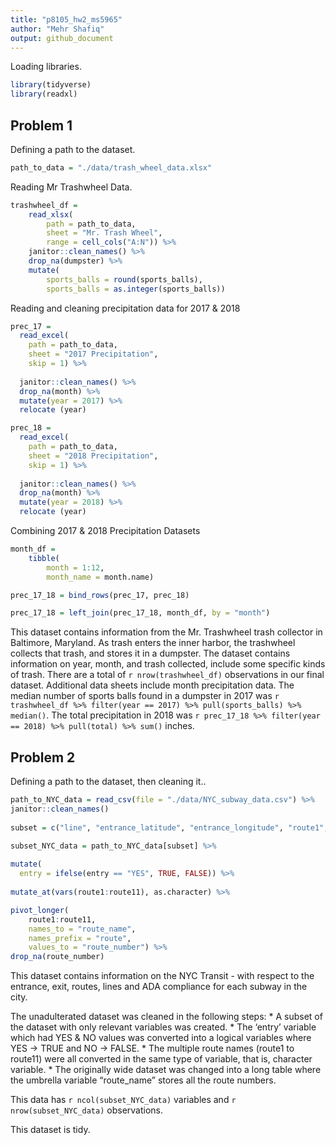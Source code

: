 ```yaml
---
title: "p8105_hw2_ms5965"
author: "Mehr Shafiq"
output: github_document
---
```


Loading libraries.

```r
library(tidyverse)
library(readxl)
```

## Problem 1

Defining a path to the dataset.

```r
path_to_data = "./data/trash_wheel_data.xlsx"
```

Reading Mr Trashwheel Data.

```r
trashwheel_df = 
	read_xlsx(
		path = path_to_data,
		sheet = "Mr. Trash Wheel",
		range = cell_cols("A:N")) %>% 
	janitor::clean_names() %>% 
	drop_na(dumpster) %>% 
	mutate(
		sports_balls = round(sports_balls),
		sports_balls = as.integer(sports_balls))
```
Reading and cleaning precipitation data for 2017 & 2018

```r
prec_17 = 
  read_excel(
    path = path_to_data,
    sheet = "2017 Precipitation",
    skip = 1) %>% 
  
  janitor::clean_names() %>% 
  drop_na(month) %>% 
  mutate(year = 2017) %>% 
  relocate (year)

prec_18 = 
  read_excel(
    path = path_to_data,
    sheet = "2018 Precipitation",
    skip = 1) %>% 
  
  janitor::clean_names() %>% 
  drop_na(month) %>% 
  mutate(year = 2018) %>% 
  relocate (year)

```

Combining 2017 & 2018 Precipitation Datasets

```r
month_df = 
	tibble(
		month = 1:12,
		month_name = month.name)

prec_17_18 = bind_rows(prec_17, prec_18) 

prec_17_18 = left_join(prec_17_18, month_df, by = "month")

```

This dataset contains information from the Mr. Trashwheel trash collector in Baltimore, Maryland. As trash enters the inner harbor, the trashwheel collects that trash, and stores it in a dumpster. The dataset contains information on year, month, and trash collected, include some specific kinds of trash. There are a total of `r nrow(trashwheel_df)` observations in our final dataset. Additional data sheets include month precipitation data. The median number of sports balls found in a dumpster in 2017 was `r trashwheel_df %>% filter(year == 2017) %>% pull(sports_balls) %>% median()`. The total precipitation in 2018 was `r prec_17_18 %>% filter(year == 2018) %>% pull(total) %>% sum()` inches.


## Problem 2

Defining a path to the dataset, then cleaning it..

```r
path_to_NYC_data = read_csv(file = "./data/NYC_subway_data.csv") %>% 
janitor::clean_names() 
  
subset = c("line", "entrance_latitude", "entrance_longitude", "route1", "route2", "route3", "route4", "route5", "route6", "route7", "route8", "route9", "route10", "route11", "entry", "vending", "entrance_type", "ada", "station_name")

subset_NYC_data = path_to_NYC_data[subset] %>% 
  
mutate(
  entry = ifelse(entry == "YES", TRUE, FALSE)) %>% 
  
mutate_at(vars(route1:route11), as.character) %>%

pivot_longer(
    route1:route11, 
    names_to = "route_name",
    names_prefix = "route",
    values_to = "route_number") %>% 
drop_na(route_number)
```
This dataset contains information on the NYC Transit - with respect to the entrance, exit, routes, lines and ADA compliance for each subway in the city. 

The unadulterated dataset was cleaned in the following steps:
*   A subset of the dataset with only relevant variables was created.
*   The 'entry' variable which had YES & NO values was converted into a logical variables where YES -> TRUE and NO -> FALSE. 
*   The multiple route names (route1 to route11) were all converted in the same type of variable, that is, character variable.
*   The originally wide dataset was changed into a long table where the umbrella variable "route_name" stores all the route numbers. 

This data has `r ncol(subset_NYC_data)` variables and `r nrow(subset_NYC_data)` observations. 

This dataset is tidy. 

